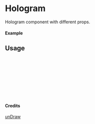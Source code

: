 
<Meta of={Hologram} title="unDraw/Hologram" />

# Hologram

Hologram component with different props.

#### Example

<Canvas of={Hologram.Primary} />

## Usage

```ts
import { Hologram } from "yadl-ui";

const Example = () => {
  return (
      <Hologram />
  );
};

export default Example;
```

#### Credits
[unDraw](https://undraw.co/illustrations)
